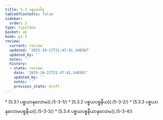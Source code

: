 ```yaml
---
title: 5.3 ပစ္စယဝါရ
tableOfContents: false
sidebar:
  order: 3
type: tipitaka
basket: ab
book: p1-1
review:
  current: review
  updated: '2025-10-27T21:47:41.348587'
  updated_by: ''
  notes: ''
  history:
  - state: review
    date: '2025-10-27T21:47:41.348587'
    updated_by: ''
    notes: ''
    previous_state: draft
---
```



<ReviewStatus review={frontmatter.review} showDetails={true} />

<HypothesisAnnotation frontmatter={frontmatter} />

<DynamicBreadcrumb />



<TableOfContents book="p1-1" section="5.3">
* [5.3.1 ပစ္စယာနုလောမ](./5-3-1/)
* [5.3.2 ပစ္စယပစ္စနီယ](./5-3-2/)
* [5.3.3 ပစ္စယာနုလောမပစ္စနီယ](./5-3-3/)
* [5.3.4 ပစ္စယပစ္စနီယာနုလောမ](./5-3-4/)
</TableOfContents>